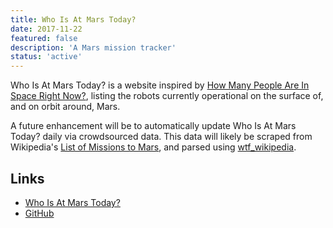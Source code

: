 ```yaml
---
title: Who Is At Mars Today?
date: 2017-11-22
featured: false
description: 'A Mars mission tracker'
status: 'active'
---
```


Who Is At Mars Today? is a website inspired by [How Many People Are In Space Right Now?](https://www.howmanypeopleareinspacerightnow.com/), listing the robots currently operational on the surface of, and on orbit around, Mars.

A future enhancement will be to automatically update Who Is At Mars Today? daily via crowdsourced data. This data will likely be scraped from Wikipedia's [List of Missions to Mars](https://en.wikipedia.org/wiki/List_of_missions_to_Mars), and parsed using [wtf_wikipedia](https://github.com/spencermountain/wtf_wikipedia).

 ## Links

- [Who Is At Mars Today?](https://whoisatmarstoday.netlify.app/)
- [GitHub](https://github.com/codemacabre/whoisatmarstoday/)
